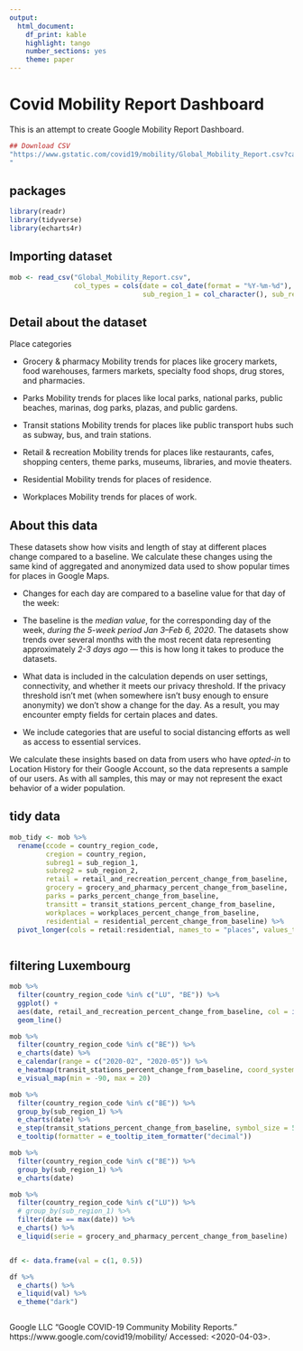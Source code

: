 ```yaml
---
output: 
  html_document: 
    df_print: kable
    highlight: tango
    number_sections: yes
    theme: paper
---
```

# Covid Mobility Report Dashboard

This is an attempt to create Google Mobility Report Dashboard.

```r
## Download CSV
"https://www.gstatic.com/covid19/mobility/Global_Mobility_Report.csv?cachebust=e0c5a582159f5662
"
```

## packages

```r

library(readr)
library(tidyverse)
library(echarts4r)

```


## Importing dataset

```r


mob <- read_csv("Global_Mobility_Report.csv", 
                col_types = cols(date = col_date(format = "%Y-%m-%d"), 
                                 sub_region_1 = col_character(), sub_region_2 = col_character()))

```

## Detail about the dataset

Place categories

* Grocery & pharmacy
Mobility trends for places like grocery markets, 
food warehouses, farmers markets, specialty food shops, 
drug stores, and pharmacies.

* Parks
Mobility trends for places like local parks, 
national parks, public beaches, marinas, dog parks, 
plazas, and public gardens.

* Transit stations
Mobility trends for places like public transport hubs such as subway, 
bus, and train stations.

* Retail & recreation
Mobility trends for places like restaurants, cafes, shopping centers, 
theme parks, museums, libraries, and movie theaters.

* Residential
Mobility trends for places of residence.

* Workplaces
Mobility trends for places of work.


## About this data

These datasets show how visits and length of stay at different places change compared to a baseline. 
We calculate these changes using the same kind of aggregated and anonymized data used to show popular times for places in Google Maps.

* Changes for each day are compared to a baseline value for that day of the week:

+ The baseline is the *median value*, for the corresponding day of the week, *during the 5-week period Jan 3–Feb 6, 2020*.
The datasets show trends over several months with the most recent data representing approximately *2-3 days ago* — 
this is how long it takes to produce the datasets.

+ What data is included in the calculation depends on user settings, connectivity, and whether it meets our privacy threshold. If the privacy threshold isn’t met (when somewhere isn’t busy enough to ensure anonymity) we don’t show a change for the day. As a result, you may encounter empty fields for certain places and dates.

* We include categories that are useful to social distancing efforts as well as access to essential services.

We calculate these insights based on data from users who have *opted-in* to Location History for their Google Account, so the data represents a sample of our users. As with all samples, this may or may not represent the exact behavior of a wider population.


## tidy data

```r

mob_tidy <- mob %>% 
  rename(ccode = country_region_code,
         cregion = country_region,
         subreg1 = sub_region_1,
         subreg2 = sub_region_2,
         retail = retail_and_recreation_percent_change_from_baseline,
         grocery = grocery_and_pharmacy_percent_change_from_baseline,
         parks = parks_percent_change_from_baseline,
         transitt = transit_stations_percent_change_from_baseline,
         workplaces = workplaces_percent_change_from_baseline,
         residential = residential_percent_change_from_baseline) %>% 
  pivot_longer(cols = retail:residential, names_to = "places", values_to = "change")



```



## filtering Luxembourg


```r

mob %>% 
  filter(country_region_code %in% c("LU", "BE")) %>% 
  ggplot() +
  aes(date, retail_and_recreation_percent_change_from_baseline, col = interaction(sub_region_1, country_region_code)) +
  geom_line()

```

```r
mob %>% 
  filter(country_region_code %in% c("BE")) %>% 
  e_charts(date) %>%  
  e_calendar(range = c("2020-02", "2020-05")) %>% 
  e_heatmap(transit_stations_percent_change_from_baseline, coord_system = "calendar") %>% 
  e_visual_map(min = -90, max = 20)
```


```r
mob %>% 
  filter(country_region_code %in% c("BE")) %>% 
  group_by(sub_region_1) %>% 
  e_charts(date) %>% 
  e_step(transit_stations_percent_change_from_baseline, symbol_size = 5) %>% 
  e_tooltip(formatter = e_tooltip_item_formatter("decimal"))  
```


```r
mob %>% 
  filter(country_region_code %in% c("BE")) %>% 
  group_by(sub_region_1) %>% 
  e_charts(date)

mob %>% 
  filter(country_region_code %in% c("LU")) %>% 
  # group_by(sub_region_1) %>% 
  filter(date == max(date)) %>% 
  e_charts() %>% 
  e_liquid(serie = grocery_and_pharmacy_percent_change_from_baseline) 


df <- data.frame(val = c(1, 0.5))

df %>%
  e_charts() %>%
  e_liquid(val) %>%
  e_theme("dark")
```
```
```






Google LLC "Google COVID-19 Community Mobility Reports."
https://www.google.com/covid19/mobility/ Accessed: <2020-04-03>.